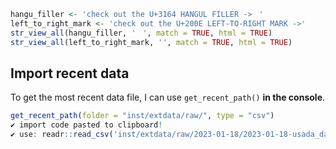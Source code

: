 ```r
hangu_filler <- 'check out the U+3164 HANGUL FILLER ->ㅤ'
left_to_right_mark <- 'check out the U+200E LEFT-TO-RIGHT MARK ->‎'
str_view_all(hangu_filler, 'ㅤ', match = TRUE, html = TRUE)
str_view_all(left_to_right_mark, '‎', match = TRUE, html = TRUE)
```


## Import recent data 

To get the most recent data file, I can use `get_recent_path()` **in the console**.

```r
get_recent_path(folder = "inst/extdata/raw/", type = "csv")
✔ import code pasted to clipboard!
✔ use: readr::read_csv('inst/extdata/raw/2023-01-18/2023-01-18-usada_data_raw.csv')
```
